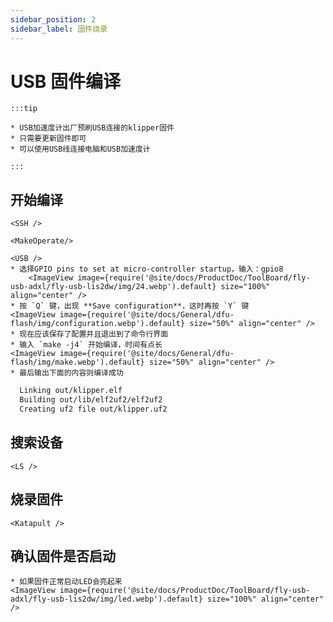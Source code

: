 ```yaml
---
sidebar_position: 2
sidebar_label: 固件烧录
---
```




# USB 固件编译

    :::tip

    * USB加速度计出厂预刷USB连接的klipper固件
    * 只需要更新固件即可
    * 可以使用USB线连接电脑和USB加速度计

    :::

## 开始编译

    <SSH />

    <MakeOperate/>

    <USB />
    * 选择GPIO pins to set at micro-controller startup，输入：gpio8
        <ImageView image={require('@site/docs/ProductDoc/ToolBoard/fly-usb-adxl/fly-usb-lis2dw/img/24.webp').default} size="100%" align="center" />
    * 按 `Q` 键，出现 **Save configuration**，这时再按 `Y` 键
    <ImageView image={require('@site/docs/General/dfu-flash/img/configuration.webp').default} size="50%" align="center" />
    * 现在应该保存了配置并且退出到了命令行界面
    * 输入 `make -j4` 开始编译，时间有点长
    <ImageView image={require('@site/docs/General/dfu-flash/img/make.webp').default} size="50%" align="center" />
    * 最后输出下面的内容则编译成功

```bash
  Linking out/klipper.elf
  Building out/lib/elf2uf2/elf2uf2
  Creating uf2 file out/klipper.uf2
```

## 搜索设备

    <LS />


## 烧录固件


    <Katapult />


## 确认固件是否启动

    * 如果固件正常启动LED会亮起来
    <ImageView image={require('@site/docs/ProductDoc/ToolBoard/fly-usb-adxl/fly-usb-lis2dw/img/led.webp').default} size="100%" align="center" />

